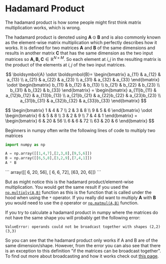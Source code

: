 
# Hadamard Product

The hadamard product is how some people might first think matrix multiplication works, which is wrong.

The hadamard product is denoted using $\boldsymbol{A} \odot \boldsymbol{B}$ and is also commonly known as the element-wise matrix multiplication which perfectly describes how it works. It is defined for two matrices $\boldsymbol{A}$ and $\boldsymbol{B}$ of the same dimensions and results in another matrix $\boldsymbol{C}$ that has the same dimension as the two input matrices so $\boldsymbol{A, B, C} \in \mathbb{R}^{N \times M}$. So each element at $i,j$ in the resulting matrix is the product of the elements at $i,j$ of the two input matrices.

$$
\boldsymbol{A} \odot \boldsymbol{B}=
\begin{bmatrix}
    a_{11} & a_{12} & a_{13} \\
    a_{21} & a_{22} & a_{23} \\
    a_{31} & a_{32} & a_{33}
\end{bmatrix} \odot
\begin{bmatrix}
    b_{11} & b_{12} & b_{13} \\
    b_{21} & b_{22} & b_{23} \\
    b_{31} & b_{32} & b_{33}
\end{bmatrix} =
\begin{bmatrix}
    a_{11}b_{11} & a_{12}b_{12} & a_{13}b_{13} \\
    a_{21}b_{21} & a_{22}b_{22} & a_{23}b_{23} \\
    a_{31}b_{31} & a_{32}b_{32} & a_{33}b_{33}
\end{bmatrix} 
$$

<Callout type="example">
$$
\begin{bmatrix}
    1 & 4 & 7 \\
    2 & 3 & 8 \\
    9 & 5 & 6
\end{bmatrix} \odot
\begin{bmatrix}
    6 & 5 & 8 \\
    3 & 2 & 9 \\
    7 & 4 & 1
\end{bmatrix} =
\begin{bmatrix}
    6 & 20 & 56 \\
    6 & 6 & 72 \\
    63 & 20 & 6
\end{bmatrix}
$$
</Callout>

Beginners in numpy often write the following lines of code to multiply two matrices


```python
import numpy as np

A = np.array([[1,4,7],[2,3,8],[9,5,6]])
B = np.array([[6,5,8],[3,2,9],[7,4,1]])
A * B
```
<div className="code-output-wrapper">
```
    array([[ 6, 20, 56],
           [ 6,  6, 72],
           [63, 20,  6]])
```
</div>

But as might notice this is the hadamard product/element-wise multiplication. You would get the same result if you used the [`np.multiply(A,B)`](https://numpy.org/doc/stable/reference/generated/numpy.multiply.html) function as this is the function that is called under the hood when using the `*` operator. If you really did want to multiply $\boldsymbol{A}$ with $\boldsymbol{B}$ you would need to use the `@` operator or [`np.matmul(A,B)`](https://numpy.org/doc/stable/reference/generated/numpy.matmul.html) function.

If you try to calculate a hadamard product in numpy where the matrices do not have the same shape you will probably get the following error:

`ValueError: operands could not be broadcast together with shapes (2,2) (3,3)`

So you can see that the hadamard product only works if A and B are of the same dimension/shape. However, from the error you can also see that there is an exception to this definition "if the matrices can be broadcast together". To find out more about broadcasting and how it works check out [this page](./broadcasting.md). 


